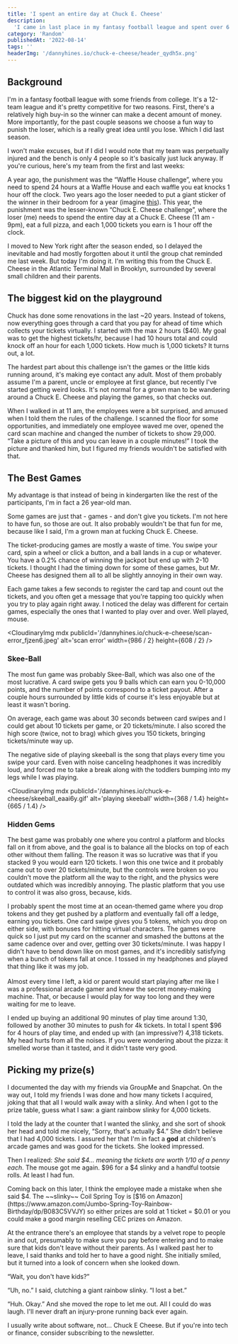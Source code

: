```yaml
---
title: 'I spent an entire day at Chuck E. Cheese'
description:
  'I came in last place in my fantasy football league and spent over 6 hours at Chuck E. Cheese. You'll never believe what prize I won!'
category: 'Random'
publishedAt: '2022-08-14'
tags: ''
headerImg: '/dannyhines.io/chuck-e-cheese/header_qydh5x.png'
---
```


<CloudinaryImg
  mdx
  publicId='/dannyhines.io/chuck-e-cheese/header_qydh5x.png'
  alt='Header'
  width={1198}
  height={856}
/>

## Background

I'm in a fantasy football league with some friends from college. It's a 12-team league and
it's pretty competitive for two reasons. First, there's a relatively high buy-in so the
winner can make a decent amount of money. More importantly, for the past couple seasons we
choose a fun way to punish the loser, which is a really great idea until you lose. Which I
did last season.

I won't make excuses, but if I did I would note that my team was perpetually injured and the
bench is only 4 people so it's basically just luck anyway. If you're curious, here's my team
from the first and last weeks:

<MdxRow>
  <MdxCol>
    <CloudinaryImg
      mdx
      publicId='/dannyhines.io/chuck-e-cheese/roster-week-1_lsyjzi.png'
      alt='week 1 roster'
      width={679}
      height={818}
    />
  </MdxCol>
  <MdxCol>
    <CloudinaryImg
      mdx
      publicId='/dannyhines.io/chuck-e-cheese/roster-week-16_vtbm4q.png'
      alt='week 16 roster'
      width={682}
      height={814}
    />
  </MdxCol>
</MdxRow>

A year ago, the punishment was the “Waffle House challenge”, where you need to spend 24
hours at a Waffle House and each waffle you eat knocks 1 hour off the clock. Two years ago
the loser needed to put a giant sticker of the winner in their bedroom for a year (imagine
[this](https://m.media-amazon.com/images/I/71BLO8U6ZoS._AC_SL1500_.jpg)). This year, the
punishment was the lesser-known “Chuck E. Cheese challenge”, where the loser (me) needs to
spend the entire day at a Chuck E. Cheese (11 am - 9pm), eat a full pizza, and each 1,000
tickets you earn is 1 hour off the clock.

I moved to New York right after the season ended, so I delayed the inevitable and had mostly
forgotten about it until the group chat reminded me last week. But today I'm doing it. I'm
writing this from the Chuck E. Cheese in the Atlantic Terminal Mall in Brooklyn, surrounded
by several small children and their parents.

## The biggest kid on the playground

Chuck has done some renovations in the last ~20 years. Instead of tokens, now everything
goes through a card that you pay for ahead of time which collects your tickets virtually. I
started with the max 2 hours ($40). My goal was to get the highest tickets/hr, because I had
10 hours total and could knock off an hour for each 1,000 tickets. How much is 1,000
tickets? It turns out, a lot.

The hardest part about this challenge isn't the games or the little kids running around,
it's making eye contact any adult. Most of them probably assume I'm a parent, uncle or
employee at first glance, but recently I've started getting weird looks. It's not normal for
a grown man to be wandering around a Chuck E. Cheese and playing the games, so that checks
out.

When I walked in at 11 am, the employees were a bit surprised, and amused when I told them
the rules of the challenge. I scanned the floor for some opportunities, and immediately one
employee waved me over, opened the card scan machine and changed the number of tickets to
show 29,000. “Take a picture of this and you can leave in a couple minutes!” I took the
picture and thanked him, but I figured my friends wouldn't be satisfied with that.

<MdxRow>
  <MdxCol>
    <CloudinaryImg
      mdx
      publicId='/dannyhines.io/chuck-e-cheese/ticket-fraud_hkozm7.gif'
      alt='ticket fraud'
      width={460 / 1.2}
      height={640 / 1.2}
    />
  </MdxCol>
  <MdxCol>
    <CloudinaryImg
      mdx
      publicId='/dannyhines.io/chuck-e-cheese/29000-tickets_qi4gi7.png'
      alt='29000 tickets'
      width={1000}
      height={1333}
    />
  </MdxCol>
</MdxRow>

## The Best Games

My advantage is that instead of being in kindergarten like the rest of the participants, I'm
in fact a 26 year-old man.

Some games are just that - games - and don't give you tickets. I'm not here to have fun, so
those are out. It also probably wouldn't be that fun for me, because like I said, I'm a
grown man at fucking Chuck E. Cheese.

The ticket-producing games are mostly a waste of time. You swipe your card, spin a wheel or
click a button, and a ball lands in a cup or whatever. You have a 0.2% chance of winning the
jackpot but end up with 2-10 tickets. I thought I had the timing down for some of these
games, but Mr. Cheese has designed them all to all be slightly annoying in their own way.

<MdxRow>
  <MdxCol>
    <CloudinaryImg
      mdx
      publicId='/dannyhines.io/chuck-e-cheese/big-bass_afkc6t.jpeg'
      alt='big bass lottery wheel'
      width={1000 / 2}
      height={1333 / 2}
    />
  </MdxCol>
  <MdxCol>
    <CloudinaryImg
      mdx
      publicId='/dannyhines.io/chuck-e-cheese/winners-wheel_jd0kyc.jpeg'
      alt='winners wheel'
      width={1000 / 2}
      height={1333 / 2}
    />
  </MdxCol>
</MdxRow>

Each game takes a few seconds to register the card tap and count out the tickets, and you
often get a message that you're tapping too quickly when you try to play again right away. I
noticed the delay was different for certain games, especially the ones that I wanted to play
over and over. Well played, mouse.

<CloudinaryImg
  mdx
  publicId='/dannyhines.io/chuck-e-cheese/scan-error_fjzen6.jpeg'
  alt='scan error'
  width={986 / 2}
  height={608 / 2}
/>

### Skee-Ball

The most fun game was probably Skee-Ball, which was also one of the most lucrative. A card
swipe gets you 9 balls which can earn you 0-10,000 points, and the number of points
correspond to a ticket payout. After a couple hours surrounded by little kids of course it's
less enjoyable but at least it wasn't boring.

<MdxRow>
  <MdxCol>
    <CloudinaryImg
      mdx
      publicId='/dannyhines.io/chuck-e-cheese/skeeball-payout_jyaeet.jpeg'
      alt='skeeball payouts'
      width={1000 / 2}
      height={1333 / 2}
    />
  </MdxCol>
  <MdxCol>
    <CloudinaryImg
      mdx
      publicId='/dannyhines.io/chuck-e-cheese/skeeball-lane_ytdvnd.jpeg'
      alt='Skeeball'
      width={1000 / 2}
      height={1333 / 2}
    />
  </MdxCol>
</MdxRow>

On average, each game was about 30 seconds between card swipes and I could get about 10
tickets per game, or 20 tickets/minute. I also scored the high score (twice, not to brag)
which gives you 150 tickets, bringing tickets/minute way up.

The negative side of playing skeeball is the song that plays every time you swipe your card.
Even with noise canceling headphones it was incredibly loud, and forced me to take a break
along with the toddlers bumping into my legs while I was playing.

<CloudinaryImg
  mdx
  publicId='/dannyhines.io/chuck-e-cheese/skeeball_eaai6y.gif'
  alt='playing skeeball'
  width={368 / 1.4}
  height={665 / 1.4}
/>

### Hidden Gems

The best game was probably one where you control a platform and blocks fall on it from
above, and the goal is to balance all the blocks on top of each other without them falling.
The reason it was so lucrative was that if you stacked 9 you would earn 120 tickets. I won
this one twice and it probably came out to over 20 tickets/minute, but the controls were
broken so you couldn't move the platform all the way to the right, and the physics were
outdated which was incredibly annoying. The plastic platform that you use to control it was
also gross, because, kids.

<MdxRow>
  <MdxCol>
    I probably spent the most time at an ocean-themed game where you drop tokens and they
    get pushed by a platform and eventually fall off a ledge, earning you tickets. One card
    swipe gives you 5 tokens, which you drop on either side, with bonuses for hitting
    virtual characters. The games were quick so I just put my card on the scanner and
    smashed the buttons at the same cadence over and over, getting over 30 tickets/minute. I
    was happy I didn't have to bend down like on most games, and it's incredibly satisfying
    when a bunch of tokens fall at once. I tossed in my headphones and played that thing
    like it was my job. <br />
    <br />
    Almost every time I left, a kid or parent would start playing after me like I was a
    professional arcade gamer and knew the secret money-making machine. That, or because I
    would play for way too long and they were waiting for me to leave.
  </MdxCol>
  <MdxCol>
    <CloudinaryImg
      mdx
      publicId='/dannyhines.io/chuck-e-cheese/ocean-token-game_zevrm6.jpeg'
      alt='Ocean token game'
      width={1000 / 2}
      height={1333 / 2}
    />
  </MdxCol>
</MdxRow>

I ended up buying an additional 90 minutes of play time around 1:30, followed by another 30
minutes to push for 4k tickets. In total I spent $96 for 4 hours of play time, and ended up
with (an impressive?) 4,318 tickets. My head hurts from all the noises. If you were
wondering about the pizza: it smelled worse than it tasted, and it didn't taste very good.

## Picking my prize(s)

I documented the day with my friends via GroupMe and Snapchat. On the way out, I told my
friends I was done and how many tickets I acquired, joking that that all I would walk away
with a slinky. And when I got to the prize table, guess what I saw: a giant rainbow slinky
for 4,000 tickets.

I told the lady at the counter that I wanted the slinky, and she sort of shook her head and
told me nicely, “Sorry, that's actually $4.” She didn't believe that I had 4,000 tickets. I
assured her that I'm in fact a **god** at children's arcade games and was good for the
tickets. She looked impressed.

Then I realized: _She said $4... meaning_ t*he tickets are worth 1/10 of a penny each*. The
mouse got me again. $96 for a $4 slinky and a handful tootsie rolls. At least I had fun.

<GrayBox>
  Coming back on this later, I think the employee made a mistake when she said $4. The
  ~~slinky~~ Coil Spring Toy is [$16 on
  Amazon](https://www.amazon.com/Jumbo-Spring-Toy-Rainbow-Birthday/dp/B083C5VVJY) so either
  prizes are sold at 1 ticket = $0.01 or you could make a good margin reselling CEC prizes
  on Amazon.
</GrayBox>

At the entrance there's an employee that stands by a velvet rope to people in and out,
presumably to make sure you pay before entering and to make sure that kids don't leave
without their parents. As I walked past her to leave, I said thanks and told her to have a
good night. She initially smiled, but it turned into a look of concern when she looked down.

“Wait, you don't have kids?”

“Uh, no.” I said, clutching a giant rainbow slinky. “I lost a bet.”

“Huh. Okay.” And she moved the rope to let me out. All I could do was laugh. I'll never
draft an injury-prone running back ever again.

I usually write about software, not... Chuck E Cheese. But if you're into tech or finance,
consider subscribing to the newsletter.

